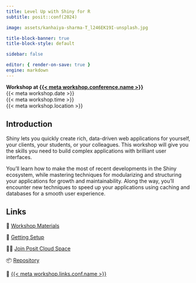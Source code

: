```yaml
---
title: Level Up with Shiny for R
subtitle: posit::conf(2024)

image: assets/kanhaiya-sharma-T_l246EK19I-unsplash.jpg

title-block-banner: true
title-block-style: default

sidebar: false

editor: { render-on-save: true }
engine: markdown
---
```


```{=html}
<style>
.quarto-title-banner {
    color: var(--bs-body-color);
    background-image: url({{< meta image >}});
    background-size: cover;
    background-position: center;
    height: 400px;
    transition: filter 45s;
}
.quarto-title > * {
    z-index: 1;
    position: relative;
}
.quarto-title-banner .quarto-title::before {
    position: absolute;
    inset: 0;
    content: "";
    background-color: rgba(255, 255, 255, 0.25);
    z-index: 0;
}
.quarto-title-banner h1 {
    color: var(--bs-body-color);
    font-weight: 300 !important;
    font-size: max(min(4vw, 2.5em), 1.5em);
    text-wrap: pretty;
}
@media (max-width: 575.98px) {
    .quarto-title-banner {
        height: 300px;
    }
}
</style>
<script>
function setHue() {
    const randomHue = Math.random() * 360
    document.querySelector('.quarto-title-banner').style.filter = `hue-rotate(${randomHue}deg)`
}
setHue()
document.addEventListener("DOMContentLoaded", setHue)
</script>
```

::: {.lead .mb-4}
**Workshop at [{{< meta workshop.conference.name >}}]({{< meta workshop.conference.link >}})**<br>{{< meta workshop.date >}}<br>{{< meta workshop.time >}}<br>{{< meta workshop.location >}}
:::

## Introduction

Shiny lets you quickly create rich, data-driven web applications for yourself, your clients, your students, or your colleagues. This workshop will give you the skills you need to build complex applications with brilliant user interfaces. 

You’ll learn how to make the most of recent developments in the Shiny ecosystem, while mastering techniques for modularizing and structuring your applications for growth and maintainability. Along the way, you’ll encounter new techniques to speed up your applications using caching and databases for a smooth user experience.

## Links

::: {.lead .fs-3}
📘 [Workshop Materials](workshop.qmd)

🔧 [Getting Setup](setup.qmd)

🧑‍💻 [Join Posit Cloud Space]({{< meta workshop.links.cloud >}})

📦 [Repository]({{< meta workshop.links.repo >}})

🎡 [{{< meta workshop.links.conf.name >}}]({{< meta workshop.links.conf.href >}})
:::
